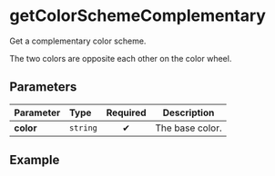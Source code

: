 
# getColorSchemeComplementary

Get a complementary color scheme.

The two colors are opposite each other on the color wheel.

## Parameters

| Parameter | Type     | Required | Description     |
| :-------- | :------- | :------: | --------------- |
| **color** | `string` |    ✔     | The base color. |

## Example

<Example color="#ffcc00" />
